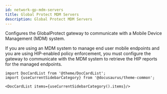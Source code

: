 ```yaml
---
id: network-gp-mdm-servers
title: Global Protect MDM Servers
description: Global Protect MDM Servers
---
```




Configures the GlobalProtect gateway to communicate with a Mobile Device Management
(MDM) system.

If you are using an MDM system to manage end user mobile endpoints and you are using HIP-enabled policy
enforcement, you must configure the gateway to communicate with the MDM system to retrieve the HIP reports
for the managed endpoints.




```mdx-code-block
import DocCardList from '@theme/DocCardList';
import {useCurrentSidebarCategory} from '@docusaurus/theme-common';

<DocCardList items={useCurrentSidebarCategory().items}/>
```
      